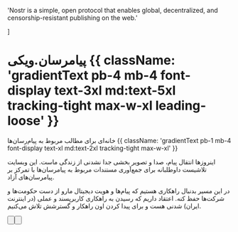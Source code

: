 
  'Nostr is a simple, open protocol that enables global, decentralized, and censorship-resistant publishing on the web.'

]

<HeroPattern />

# پیامرسان.ویکی {{ className: 'gradientText pb-4 mb-4 font-display text-3xl md:text-5xl tracking-tight max-w-xl leading-loose' }}

خانه‌ای برای مطالب مربوط به پیام‌رسان‌ها {{ className: 'gradientText pb-1 mb-4 font-display text-xl md:text-2xl tracking-tight max-w-xl' }}

اینروز‌ها انتقال پیام، صدا و تصویر بخشی جدا نشدنی از زندگی ماست. این وبسایت تلاشیست داوطلبانه برای جمع‌آوری مستندات مربوط به پیامرسان‌ها با تمرکز بر پیامرسان‌های آزاد.

در این مسیر بدنبال راهکاری هستیم که پیام‌ها و هویت دیجیتال مارو از دست حکومت‌ها و شرکت‌ها حفظ کنه. اعتقاد داریم که رسیدن به راهکاری کاربرپسند و عملی (در اینترنت ایران) شدنی هست و برای پیدا کردن اون راهکار و گسترشش تلاش می‌کنیم.


<div className="not-prose mb-16 mt-6 flex flex-col gap-3 md:flex-row">
  <Button href="/get-started" arrow="right" children="از اینجا شروع کنید" />

  <Button
    href="/why-nostr"
    variant="outline"
    children="چرا باید از پیام رسان امن استفاده کنیم؟"
  />
</div>

<Guides />
